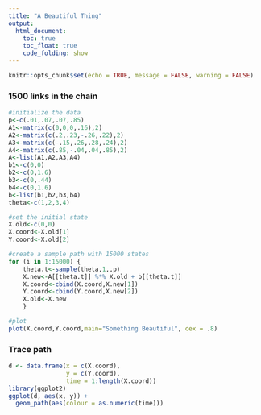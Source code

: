 ```yaml
---
title: "A Beautiful Thing"
output:
  html_document:
    toc: true
    toc_float: true
    code_folding: show
---
```


```r
knitr::opts_chunk$set(echo = TRUE, message = FALSE, warning = FALSE)
```

### 1500 links in the chain

```r
#initialize the data
p<-c(.01,.07,.07,.85)
A1<-matrix(c(0,0,0,.16),2)
A2<-matrix(c(.2,.23,-.26,.22),2)
A3<-matrix(c(-.15,.26,.28,.24),2)
A4<-matrix(c(.85,-.04,.04,.85),2)
A<-list(A1,A2,A3,A4)
b1<-c(0,0)
b2<-c(0,1.6)
b3<-c(0,.44)
b4<-c(0,1.6)
b<-list(b1,b2,b3,b4)
theta<-c(1,2,3,4)

#set the initial state
X.old<-c(0,0)
X.coord<-X.old[1]
Y.coord<-X.old[2]

#create a sample path with 15000 states
for (i in 1:15000) {
	theta.t<-sample(theta,1,,p)
	X.new<-A[[theta.t]] %*% X.old + b[[theta.t]]
	X.coord<-cbind(X.coord,X.new[1])
	Y.coord<-cbind(Y.coord,X.new[2])
	X.old<-X.new
	}

#plot
plot(X.coord,Y.coord,main="Something Beautiful", cex = .8)
```


### Trace path

```r
d <- data.frame(x = c(X.coord),
                y = c(Y.coord),
                time = 1:length(X.coord))
library(ggplot2)
ggplot(d, aes(x, y)) +
  geom_path(aes(colour = as.numeric(time)))
```





